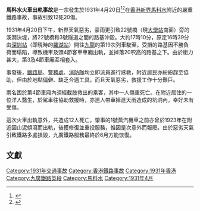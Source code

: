 {{UTC+8}}
'''馬料水火車出軌事故'''是一宗發生於1931年4月20日<ref>{{cite news|title=深圳來港火車失事詳情|newspaper=[[工商日報|工商日報]]|page=第三張第一版|date=1931-04-21}}</ref><ref>{{cite news|title=ELEVEN BODIES OF DEAD FOUND.|newspaper=[[士蔑報|士蔑報]]|page=第一頁|date=1931-04-21}}</ref>在[[香港|香港]][[新界|新界]][[馬料水|馬料水]]附近的嚴重鐵路事故，事故引致12死20傷。

1931年4月20日下午，新界天氣惡劣，豪雨更引致22號橋（現[[大學站_(香港)|大學站]]南面）旁的溪澗決堤，將22號橋和3號隧道之間的路基沖毀。大約17時10分，原定16時39分由[[深圳站|深圳站]]（即現時的[[羅湖站_(香港)|羅湖站]]）開往[[紅磡站|九龍]]的第19次列車駛至，受損的路基因不勝負荷而塌陷，導致機車及頭4節客車車廂出軌，並掉落20呎高的路基之下。由於衝力甚大，第3及4節車廂互相套入。

事發後，[[九廣鐵路|鐵路局]]、[[香港警務處|警務處]]、[[香港消防處|消防隊]]均立即派員進行拯救，附近居民亦紛紛趕至協助，但由於地點偏僻、缺乏合適工具，而且天氣惡劣，救援工作十分艱巨。

兩名困於第4節車廂內須經截肢救出的乘客，其中一人傷重死亡。在附近居住的一位洋人醫生，於駕車往協助救援時，亦連人帶車掉進天雨造成的坑洞內，幸好未有受傷。

這次火車出軌意外，共造成12人死亡，肇事的1號蒸汽機車之前亦曾於1923年在附近因山泥傾瀉而出軌，後獲修復並重投服務，惟因是次意外而報廢。由於惡劣天氣引致鐵路多處損毀，九廣鐵路服務最終於6月方能恢復。

==文獻==
{{reflist}}

{{香港傷亡最慘重的交通事故}}
[[Category:1931年交通事故|Category:1931年交通事故]]
[[Category:香港鐵路事故|Category:香港鐵路事故]]
[[Category:1931年香港|Category:1931年香港]]
[[Category:九廣鐵路英段|Category:九廣鐵路英段]]
[[Category:馬料水|Category:馬料水]]
[[Category:1931年4月|Category:1931年4月]]